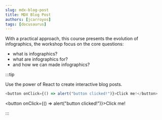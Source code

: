 ```yaml
---
slug: mdx-blog-post
title: MDX Blog Post
authors: [jcarroyos]
tags: [docusaurus]
---
```


With a practical approach, this course presents the evolution of infographics, the workshop focus on the core questions:

- what is infographics?
- what are infographics for?
- and how we can made infographics?

:::tip

Use the power of React to create interactive blog posts.

```js
<button onClick={() => alert("button clicked!")}>Click me!</button>
```

<button onClick={() => alert("button clicked!")}>Click me!</button>

:::
